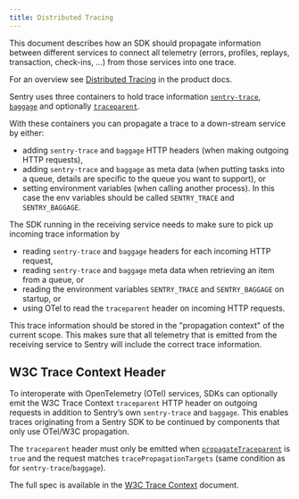 ```yaml
---
title: Distributed Tracing
---
```


This document describes how an SDK should propagate information between different services to connect all telemetry (errors, profiles, replays, transaction, check-ins, ...) from those services into one trace.

For an overview see [Distributed Tracing](https://docs.sentry.io/product/performance/distributed-tracing/) in the product docs.

Sentry uses three containers to hold trace information [`sentry-trace`](/sdk/performance/#header-sentry-trace), [`baggage`](/sdk/performance/dynamic-sampling-context/#baggage-header) and optionally [`traceparent`](/sdk/performance/distributed-tracing/#w3c-trace-context-header).

With these containers you can propagate a trace to a down-stream service by either:
- adding `sentry-trace` and `baggage` HTTP headers (when making outgoing HTTP requests),
- adding `sentry-trace` and `baggage` as meta data (when putting tasks into a queue, details are specific to the queue you want to support), or
- setting environment variables (when calling another process). In this case the env variables should be called `SENTRY_TRACE` and `SENTRY_BAGGAGE`.

The SDK running in the receiving service needs to make sure to pick up incoming trace information by
- reading `sentry-trace` and `baggage` headers for each incoming HTTP request,
- reading `sentry-trace` and `baggage` meta data when retrieving an item from a queue, or
- reading the environment variables `SENTRY_TRACE` and `SENTRY_BAGGAGE` on startup, or
- using OTel to read the `traceparent` header on incoming HTTP requests.

This trace information should be stored in the "propagation context" of the current scope. This makes sure that all telemetry that is emitted from the receiving service to Sentry will include the correct trace information.

## W3C Trace Context Header

To interoperate with OpenTelemetry (OTel) services, SDKs can optionally emit the W3C Trace Context `traceparent` HTTP header on outgoing requests in addition to Sentry’s own `sentry-trace` and `baggage`. This enables traces originating from a Sentry SDK to be continued by components that only use OTel/W3C propagation.

The `traceparent` header must only be emitted when [`propagateTraceparent`](/sdk/telemetry/traces/#propagatetraceparent) is `true` and the request matches `tracePropagationTargets` (same condition as for `sentry-trace`/`baggage`).

The full spec is available in the [W3C Trace Context](https://www.w3.org/TR/trace-context/) document.
